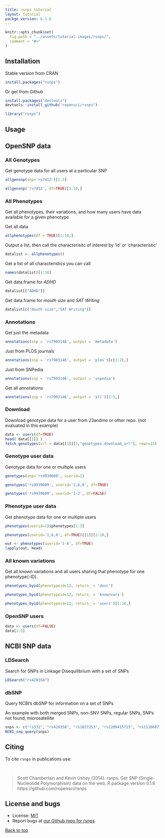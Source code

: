 ```yaml
---
title: rsnps tutorial
layout: tutorial
packge_version: 0.1.6
---
```


```r
knitr::opts_chunk$set(
  fig.path = "../assets/tutorial-images/rsnps/",
  comment = "#>"
)
```

<section id="installation">

## Installation

Stable version from CRAN

```r
install.packages("rsnps")
```

Or get from Github

```r
install.packages("devtools")
devtools::install_github("ropensci/rsnps")
```

```r
library("rsnps")
```

<section id="usage">

## Usage

## OpenSNP data

### All Genotypes

Get genotype data for all users at a particular SNP

```r
allgensnp(snp='rs7412')[1:3]
```

```r
allgensnp('rs7412', df=TRUE)[1:10,]
```


### All Phenotypes

Get all phenotypes, their variations, and how many users have data available for a given phenotype

Get all data

```r
allphenotypes(df = TRUE)[1:10,]
```

Output a list, then call the characterisitc of interest by 'id' or 'characteristic'

```r
datalist <- allphenotypes()
```

Get a list of all characteristics you can call

```r
names(datalist)[1:10]
```

Get data.frame for _ADHD_

```r
datalist[["ADHD"]]
```

Get data.frame for _mouth size_ and _SAT Writing_

```r
datalist[c("mouth size","SAT Writing")]
```

### Annotations

Get just the metadata

```r
annotations(snp = 'rs7903146', output = 'metadata')
```

Just from PLOS journals

```r
annotations(snp = 'rs7903146', output = 'plos')[c(1:2),]
```

Just from SNPedia

```r
annotations(snp = 'rs7903146', output = 'snpedia')
```

Get all annotations

```r
annotations(snp = 'rs7903146', output = 'all')[1:5,]
```

### Download

Download genotype data for a user from 23andme or other repo. (not evaluated in this example)

```r
data <- users(df=TRUE)
head( data[[1]] )
fetch_genotypes(url = data[[1]][1,"genotypes.download_url"], rows=15)
```

### Genotype user data

Genotype data for one or multiple users

```r
genotypes(snp='rs9939609', userid=1)
```

```r
genotypes('rs9939609', userid='1,6,8', df=TRUE)
```

```r
genotypes('rs9939609', userid='1-2', df=FALSE)
```

### Phenotype user data

Get phenotype data for one or multiple users

```r
phenotypes(userid=1)$phenotypes[1:3]
```


```r
phenotypes(userid='1,6,8', df=TRUE)[[1]][1:10,]
```

```r
out <- phenotypes(userid='1-8', df=TRUE)
lapply(out, head)
```

### All known variations

Get all known variations and all users sharing that phenotype for one phenotype(-ID).

```r
phenotypes_byid(phenotypeid=12, return_ = 'desc')
```

```r
phenotypes_byid(phenotypeid=12, return_ = 'knownvars')
```

```r
phenotypes_byid(phenotypeid=12, return_ = 'users')[1:10,]
```

### OpenSNP users

```r
data <- users(df=FALSE)
data[1:2]
```

## NCBI SNP data

### LDSearch

Search for SNPs in Linkage Disequilibrium with a set of SNPs

```r
LDSearch("rs420358")
```

### dbSNP

Query NCBI's dbSNP for information on a set of SNPs

An example with both merged SNPs, non-SNV SNPs, regular SNPs, SNPs not found, microsatellite

```r
snps <- c("rs332", "rs420358", "rs1837253", "rs1209415715", "rs111068718")
NCBI_snp_query(snps)
```

<section id="citing">

## Citing

To cite `rsnps` in publications use:

<br>

> Scott Chamberlain and Kevin Ushey (2014). rsnps: Get SNP (Single-Nucleotide Polymorphism) data on the web. R package version 0.1.6 https://github.com/ropensci/rsnps

<section id="license_bugs">

## License and bugs

* License: [MIT](http://opensource.org/licenses/MIT)
* Report bugs at [our Github repo for rsnps](https://github.com/ropensci/rsnps/issues?state=open)

[Back to top](#top)
